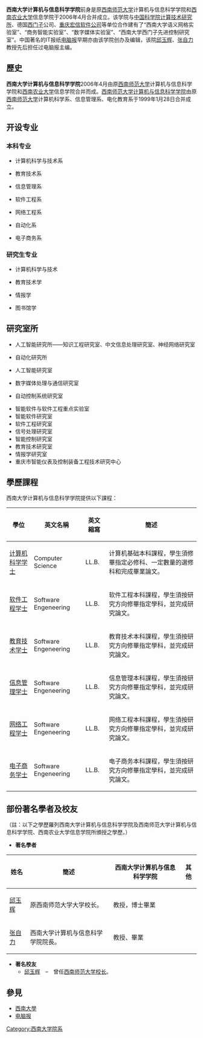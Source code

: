'''西南大学计算机与信息科学学院'''前身是原[[西南师范大学|西南师范大学]]计算机与信息科学学院和[[西南农业大学|西南农业大学]]信息学院于2006年4月合并成立。该学院与[[中国科学院计算技术研究所|中国科学院计算技术研究所]]、德国[[西门子|西门子]]公司、[[重庆宏信软件公司|重庆宏信软件公司]]等单位合作建有了“西南大学语义网格实验室”、“商务智能实验室”、“数字媒体实验室”、“西南大学西门子先进控制研究室”。中国著名的IT报纸[[电脑报|电脑报]]早期亦由该学院创办及编辑，该院[[邱玉辉|邱玉辉]]、[[张自力|张自力]]教授先后担任过电脑报主编。

==歷史==
'''西南大学计算机与信息科学学院'''2006年4月由原[[西南师范大学|西南师范大学]]计算机与信息科学学院和[[西南农业大学|西南农业大学]]信息学院合并而成。[[西南师范大学计算机与信息科学学院|西南师范大学计算机与信息科学学院]]由原[[西南师范大学|西南师范大学]]计算机科学系、信息管理系、电化教育系于1999年1月28日合并成立。

==开设专业==

===本科专业===

*计算机科学与技术系

*教育技术系

*信息管理系

*软件工程系

*网络工程系

*自动化系

*电子商务系

===研究生专业===

*计算机科学与技术

*教育技术学

*情报学

*图书馆学

==研究室所==
*人工智能研究所——知识工程研究室、中文信息处理研究室、神经网络研究室

*自动化研究所

*人工智能研究室

*数字媒体处理与通信研究室

*自动控制系统研究室

*智能软件与软件工程重点实验室
*智能软件研究室
*软件工程研究室
*信号处理研究室
*智能控制研究室
*教育技术研究室
*情报学研究室
*重庆市智能仪表及控制装备工程技术研究中心

==學歷課程==

西南大学计算机与信息科学学院提供以下課程：

{| class="wikitable"
!學位!!英文名稱!!英文縮寫!!簡述
|- 
|[[计算机科学与技术|计算机科学学士]]||Computer Science||LL.B.||计算机基础本科課程，學生須修畢指定必修科、一定數量的選修科和完成畢業論文。
|-
|[[软件工程|软件工程学士]]||Software Engeneering||LL.B.||软件工程本科課程，學生須按研究方向修畢指定學科，並完成研究論文。

|-
|[[教育技术|教育技术学士]]||Software Engeneering||LL.B.||教育技术本科課程，學生須按研究方向修畢指定學科，並完成研究論文。

|-
|[[信息管理|信息管理学士]]||Software Engeneering||LL.B.||信息管理本科課程，學生須按研究方向修畢指定學科，並完成研究論文。

|-
|[[网络工程|网络工程学士]]||Software Engeneering||LL.B.||网络工程本科課程，學生須按研究方向修畢指定學科，並完成研究論文。

|-
|[[电子商务|电子商务学士]]||Software Engeneering||LL.B.||电子商务本科課程，學生須按研究方向修畢指定學科，並完成研究論文。
|}

==部份著名學者及校友==
（註：以下之學歷羅列西南大学计算机与信息科学学院及西南师范大学计算机与信息科学学院、西南农业大学信息学院所頒授之學歷。）

*'''著名學者'''
{| class="wikitable"
!姓名!!簡述!!西南大学计算机与信息科学学院!!其他
|- 
|[[邱玉辉|邱玉辉]]||原西南师范大学大学校长。||教授，博士畢業||
|-
|[[张自力|张自力]]||西南大学计算机与信息科学学院院長。||教授、畢業||
|}


*'''著名校友'''
**[[邱玉辉|邱玉辉]]　–　曾任[[西南师范大学校长|西南师范大学校长]]。

==參見==
*[[西南大學|西南大學]]
*[[电脑报|电脑报]]

{{西南大学}}
{{西南大学各学院}}
{{Authority control}}
[[Category:西南大学院系|Category:西南大学院系]]